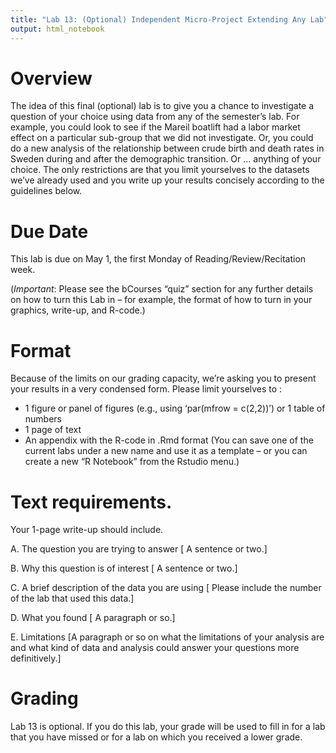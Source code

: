 ```yaml
---
title: "Lab 13: (Optional) Independent Micro-Project Extending Any Lab"
output: html_notebook
---
```


# Overview

The idea of this final (optional) lab is to give you a chance to investigate a question of your choice using data from any of the semester's lab. For example, you could look to see if the Mareil boatlift had a labor market effect on a particular sub-group that we did not investigate. Or, you could do a new analysis of the relationship between crude birth and death rates in Sweden during and after the demographic transition. Or ... anything of your choice. The only restrictions are that you limit yourselves to the datasets we've already used and you write up your results concisely according to the guidelines below.

# Due Date

This lab is due on May 1, the first Monday of Reading/Review/Recitation week.

(*Important*: Please see the bCourses "quiz" section for any further details on how to turn this Lab in -- for example, the format of how to turn in your graphics, write-up, and R-code.)


# Format 

Because of the limits on our grading capacity, we're asking you to present your results in a very condensed form. Please limit yourselves to :

* 1 figure or panel of figures (e.g., using 'par(mfrow = c(2,2))') or 1 table of numbers
* 1 page of text
* An appendix with the R-code in .Rmd format (You can save one of the current labs under a new name and use it as a template -- or you can create a new "R Notebook" from the Rstudio menu.)

# Text requirements. 

Your 1-page write-up should include.

A. The question you are trying to answer [ A sentence or two.]

B. Why this question is of interest [ A sentence or two.]

C. A brief description of the data you are using [ Please include the number of the lab that used this data.]

D. What you found [ A paragraph or so.]

E. Limitations [A paragraph or so on what the limitations of your analysis are and what kind of data and analysis could answer your questions more definitively.]

# Grading

Lab 13 is optional. If you do this lab, your grade  will be used to fill in for a lab that you have missed or for a lab on which you received a lower grade. 

